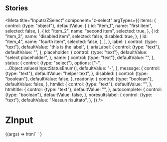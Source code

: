 
## Stories

<Meta
  title="Inputs/ZSelect"
  component="z-select"
  argTypes={{
    items: {
      control: {type: "object"},
      defaultValue: [
        {
          id: "item_1",
          name: "first item",
          selected: false,
        },
        {
          id: "item_2",
          name: "second item",
          selected: true,
        },
        {
          id: "item_3",
          name: "disabled item",
          selected: false,
          disabled: true,
        },
        {
          id: "item_4",
          name: "fourth item",
          selected: false,
        },
      ],
    },
    label: {
      control: {type: "text"},
      defaultValue: "this is the label",
    },
    ariaLabel: {
      control: {type: "text"},
      defaultValue: "",
    },
    placeholder: {
      control: {type: "text"},
      defaultValue: "select placeholder",
    },
    name: {
      control: {type: "text"},
      defaultValue: "",
    },
    status: {
      control: {type: "select"},
      options: ["-", ...Object.values(InputStatusEnum)],
      defaultValue: "-",
    },
    message: {
      control: {type: "text"},
      defaultValue: "helper text",
    },
    disabled: {
      control: {type: "boolean"},
      defaultValue: false,
    },
    readonly: {
      control: {type: "boolean"},
      defaultValue: false,
    },
    htmlid: {
      control: {type: "text"},
      defaultValue: "",
    },
    htmltitle: {
      control: {type: "text"},
      defaultValue: "",
    },
    autocomplete: {
      control: {type: "boolean"},
      defaultValue: false,
    },
    noresultslabel: {
      control: {type: "text"},
      defaultValue: "Nessun risultato",
    },
  }}
/>

# ZInput

<Canvas>
  <Story name="z-select">
    {(args) =>
      html`
        <z-select
          items=${JSON.stringify(args.items)}
          label=${args.label}
          aria-label=${args.ariaLabel}
          placeholder=${args.placeholder}
          name=${args.name}
          status=${args.status}
          message=${args.message}
          autocomplete=${args.autocomplete}
          noresultslabel=${args.noresultslabel}
          disabled=${args.disabled}
          readonly=${args.readonly}
          htmlid=${args.htmlid}
          htmltitle=${args.htmltitle}
        ></z-select>
      `
    }
  </Story>
</Canvas>

<ArgsTable of="z-select" />
